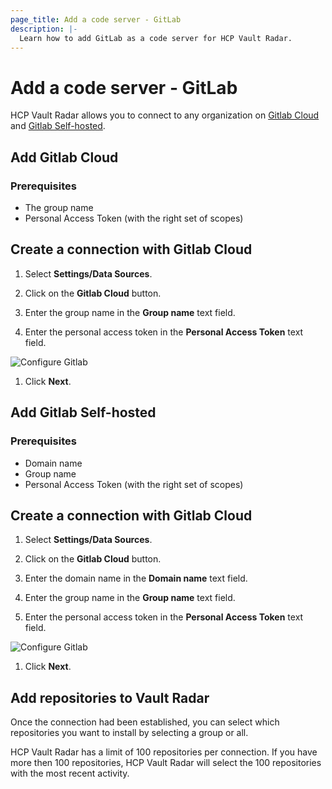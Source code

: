 ```yaml
---
page_title: Add a code server - GitLab
description: |-
  Learn how to add GitLab as a code server for HCP Vault Radar.
---
```


# Add a code server - GitLab

HCP Vault Radar allows you to connect to any organization on [Gitlab Cloud](#add-gitlab-cloud) and [Gitlab Self-hosted](#add-gitlab-self-serve). 

## Add Gitlab Cloud

### Prerequisites

- The group name
- Personal Access Token (with the right set of scopes)

## Create a connection with Gitlab Cloud

1. Select **Settings/Data Sources**.

1. Click on the **Gitlab Cloud** button.

1. Enter the group name in the **Group name** text field.

1. Enter the personal access token in the **Personal Access Token** text field.

  ![Configure Gitlab](/img/docs/vault-radar/gitlab-pat-scopes.png)

1. Click **Next**.

## Add Gitlab Self-hosted

### Prerequisites

- Domain name 
- Group name
- Personal Access Token (with the right set of scopes)

## Create a connection with Gitlab Cloud

1. Select **Settings/Data Sources**.

1. Click on the **Gitlab Cloud** button.

1. Enter the domain name in the **Domain name** text field.

1. Enter the group name in the **Group name** text field.

1. Enter the personal access token in the **Personal Access Token** text field.

  ![Configure Gitlab](/img/docs/vault-radar/gitlab-pat-scopes.png)

1. Click **Next**.

## Add repositories to Vault Radar

Once the connection had been established, you can select which repositories you
want to install by selecting a group or all.

<Note> 

HCP Vault Radar has a limit of 100 repositories per connection. If you have more
then 100 repositories, HCP Vault Radar will select the 100 repositories with the
most recent activity.

</Note>